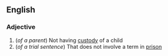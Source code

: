 ==English==
===Adjective===
{{en-adj|-}}
#(''of a parent'') Not having [[custody]] of a child
#(''of a trial sentence'') That does not involve a term in [[prison]]